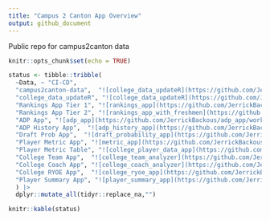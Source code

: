 ```yaml
---
title: "Campus 2 Canton App Overview"
output: github_document
---
```

Public repo for campus2canton data

<!-- badges: start -->
<!-- badges: end -->

```r
knitr::opts_chunk$set(echo = TRUE)
```
```r

status <- tibble::tribble(
  ~Data, ~ "CI-CD",
  "campus2canton-data",  "![college_data_updateR](https://github.com/JerrickBackous/college_data_updateR/workflows/Update NFL Player Results/badge.svg)",
  "college_data_updateR", "![college_data_updateR](https://github.com/JerrickBackous/college_data_updateR/workflows/Update College Player Data/badge.svg)",
  "Rankings App Tier 1", "![rankings_app](https://github.com/JerrickBackous/rankings_app/workflows/CI-CD/badge.svg)",
  "Rankings App Tier 2", "![rankings_app_with_freshmen](https://github.com/JerrickBackous/rankings_app_with_freshmen/workflows/CI-CD/badge.svg)",
  "ADP App", "![adp_app](https://github.com/JerrickBackous/adp_app/workflows/CI-CD/badge.svg)",
  "ADP History App",  "![adp_history_app](https://github.com/JerrickBackous/adp_history_app/workflows/CI-CD/badge.svg)",
  "Draft Prob App",  "![draft_probability_app](https://github.com/JerrickBackous/draft_probability_app/workflows/CI-CD/badge.svg)",
  "Player Metric App", "![metric_app](https://github.com/JerrickBackous/metric_app/workflows/CI-CD/badge.svg)",
  "Player Metric Table", "![college_player_data_app](https://github.com/JerrickBackous/college_player_data_app/workflows/CI-CD/badge.svg)",
  "College Team App",  "![college_team_analyzer](https://github.com/JerrickBackous/college_team_analyzer/workflows/CI-CD/badge.svg)",
  "College Coach App", "![college_coach_analyzer](https://github.com/JerrickBackous/college_coach_analyzer/workflows/CI-CD/badge.svg)",
  "College RYOE App",  "![college_ryoe_app](https://github.com/JerrickBackous/college_ryoe_app/workflows/CI-CD/badge.svg)",
  "Player Summary App", "![player_summary_app](https://github.com/JerrickBackous/player_summary_app/workflows/CI-CD/badge.svg)",  "Recruiting App", "![recruit_app](https://github.com/JerrickBackous/recruit_app/workflows/CI-CD/badge.svg)"
  ) |> 
  dplyr::mutate_all(tidyr::replace_na,"")
```

```r
knitr::kable(status)
```
